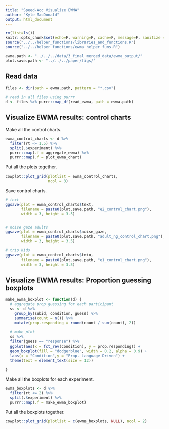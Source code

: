 ```yaml
---
title: "Speed-Acc Visualize EWMA"
author: "Kyle MacDonald"
output: html_document
---
```


```r
rm(list=ls())
knitr::opts_chunk$set(echo=F, warning=F, cache=F, message=F, sanitize = T)
source("../../helper_functions/libraries_and_functions.R")
source("../../helper_functions/ewma_helper_funs.R")
```

```r
ewma.path <- "../../../data/3_final_merged_data/ewma_output/"
plot.save.path <- "../../../paper/figs/"
```

## Read data

```r
files <- dir(path = ewma.path, pattern = "*.csv") 

# read in all files using purrr
d <- files %>% purrr::map_df(read_ewma, path = ewma.path)
```

## Visualize EWMA results: control charts

Make all the control charts. 

```r
ewma_control_charts <- d %>% 
  filter(rt <= 1.5) %>% 
  split(.$experiment) %>% 
  purrr::map(.f = aggregate_ewma) %>% 
  purrr::map(.f = plot_ewma_chart)
```

Put all the plots together.

```r
cowplot::plot_grid(plotlist = ewma_control_charts, 
                   ncol = 3)
```

Save control charts.

```r
# text
ggsave(plot = ewma_control_charts$text, 
       filename = paste0(plot.save.path, "e2_control_chart.png"), 
       width = 3, height = 3.5)


# noise gaze adults
ggsave(plot = ewma_control_charts$noise_gaze, 
       filename = paste0(plot.save.path, "adult_ng_control_chart.png"), 
       width = 3, height = 3.5)

# trio kids
ggsave(plot = ewma_control_charts$trio, 
       filename = paste0(plot.save.path, "e1_control_chart.png"), 
       width = 3, height = 3.5)
```

## Visualize EWMA results: Proportion guessing boxplots 

```r
make_ewma_boxplot <- function(d) {
  # aggregate prop guessing for each participant
  ss <- d %>% 
    group_by(subid, condition, guess) %>% 
    summarise(count = n()) %>% 
    mutate(prop.responding = round(count / sum(count), 2))
  
  # make plot
  ss %>% 
  filter(guess == "response") %>% 
  ggplot(aes(x = fct_rev(condition), y = prop.responding)) +
  geom_boxplot(fill = "dodgerblue", width = 0.2, alpha = 0.9) +
  labs(x = "Condition",y = "Prop. Language Driven") +
  theme(text = element_text(size = 12))
  
}
```

Make all the boxplots for each experiment. 

```r
ewma_boxplots <- d %>% 
  filter(rt <= 2) %>% 
  split(.$experiment) %>% 
  purrr::map(.f = make_ewma_boxplot)
```

Put all the boxplots together. 

```r
cowplot::plot_grid(plotlist = c(ewma_boxplots, NULL), ncol = 2)
```